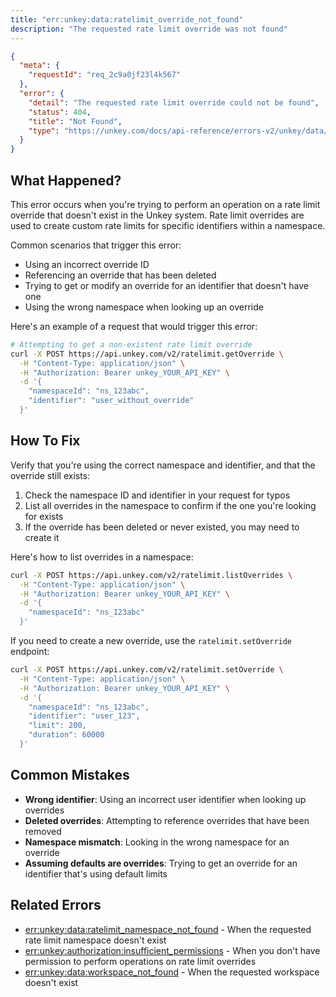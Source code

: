 ```yaml
---
title: "err:unkey:data:ratelimit_override_not_found"
description: "The requested rate limit override was not found"
---
```



```json Example
{
  "meta": {
    "requestId": "req_2c9a0jf23l4k567"
  },
  "error": {
    "detail": "The requested rate limit override could not be found",
    "status": 404,
    "title": "Not Found",
    "type": "https://unkey.com/docs/api-reference/errors-v2/unkey/data/ratelimit_override_not_found"
  }
}
```

## What Happened?

This error occurs when you're trying to perform an operation on a rate limit override that doesn't exist in the Unkey system. Rate limit overrides are used to create custom rate limits for specific identifiers within a namespace.

Common scenarios that trigger this error:
- Using an incorrect override ID
- Referencing an override that has been deleted
- Trying to get or modify an override for an identifier that doesn't have one
- Using the wrong namespace when looking up an override

Here's an example of a request that would trigger this error:

```bash
# Attempting to get a non-existent rate limit override
curl -X POST https://api.unkey.com/v2/ratelimit.getOverride \
  -H "Content-Type: application/json" \
  -H "Authorization: Bearer unkey_YOUR_API_KEY" \
  -d '{
    "namespaceId": "ns_123abc",
    "identifier": "user_without_override"
  }'
```

## How To Fix

Verify that you're using the correct namespace and identifier, and that the override still exists:

1. Check the namespace ID and identifier in your request for typos
2. List all overrides in the namespace to confirm if the one you're looking for exists
3. If the override has been deleted or never existed, you may need to create it

Here's how to list overrides in a namespace:

```bash
curl -X POST https://api.unkey.com/v2/ratelimit.listOverrides \
  -H "Content-Type: application/json" \
  -H "Authorization: Bearer unkey_YOUR_API_KEY" \
  -d '{
    "namespaceId": "ns_123abc"
  }'
```

If you need to create a new override, use the `ratelimit.setOverride` endpoint:

```bash
curl -X POST https://api.unkey.com/v2/ratelimit.setOverride \
  -H "Content-Type: application/json" \
  -H "Authorization: Bearer unkey_YOUR_API_KEY" \
  -d '{
    "namespaceId": "ns_123abc",
    "identifier": "user_123",
    "limit": 200,
    "duration": 60000
  }'
```

## Common Mistakes

- **Wrong identifier**: Using an incorrect user identifier when looking up overrides
- **Deleted overrides**: Attempting to reference overrides that have been removed
- **Namespace mismatch**: Looking in the wrong namespace for an override
- **Assuming defaults are overrides**: Trying to get an override for an identifier that's using default limits

## Related Errors
- [err:unkey:data:ratelimit_namespace_not_found](./ratelimit_namespace_not_found) - When the requested rate limit namespace doesn't exist
- [err:unkey:authorization:insufficient_permissions](../authorization/insufficient_permissions) - When you don't have permission to perform operations on rate limit overrides
- [err:unkey:data:workspace_not_found](./workspace_not_found) - When the requested workspace doesn't exist
